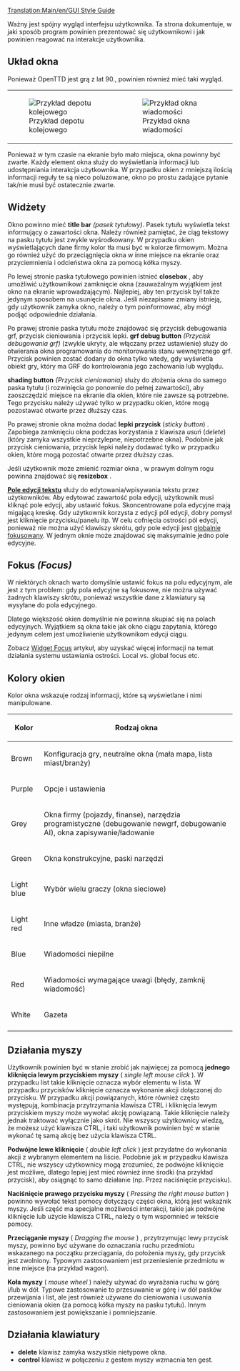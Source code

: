 [[Translation:Main/en/GUI Style Guide]]
<!--{{en/DevDoc}}-->{{pl/Rozwój}}
<!--{{en/Incomplete}}-->{{pl/Niekompletne}}

Ważny jest spójny wygląd interfejsu użytkownika.
Ta strona dokumentuje, w jaki sposób program powinien prezentować się użytkownikowi i jak powinien reagować na interakcje użytkownika.

== Układ okna ==
Ponieważ OpenTTD jest grą z lat 90., powinien również mieć taki wygląd.

{|
| [[File:en/Train depot example.png|frame|Przykład depotu kolejowego]] || [[File:en/Manufacturer offer.png|frame|Przykład okna wiadomości]]
|}

Ponieważ w tym czasie na ekranie było mało miejsca, okna powinny być zwarte. Każdy element okna służy do wyświetlania informacji lub udostępniania
interakcja użytkownika. W przypadku okien z mniejszą ilością informacji reguły te są nieco poluzowane, okno po prostu zadające pytanie tak/nie musi być ostatecznie zwarte.

== Widżety ==
Okno powinno mieć '''title bar''' ''(pasek tytułowy)''. Pasek tytułu wyświetla tekst informujący o zawartości okna. Należy również pamiętać, że ciąg tekstowy na pasku tytułu jest zwykle wyśrodkowany. W przypadku okien wyświetlających dane firmy kolor tła musi być w kolorze firmowym. Można go również użyć do przeciągnięcia okna w inne miejsce na ekranie oraz przyciemnienia i odcieństwa okna za pomocą kółka myszy.

Po lewej stronie paska tytułowego powinien istnieć '''closebox''' , aby umożliwić użytkownikowi zamknięcie okna (zauważalnym wyjątkiem jest okno na ekranie wprowadzającym). Najlepiej, aby ten przycisk był także jedynym sposobem na usunięcie okna. Jeśli niezapisane zmiany istnieją, gdy użytkownik zamyka okno, należy o tym poinformować, aby mógł podjąć odpowiednie działania.

Po prawej stronie paska tytułu może znajdować się przycisk debugowania grf, przycisk cieniowania i przycisk lepki.
'''grf debug button''' ''(Przycisk debugowania grf)'' (zwykle ukryty, ale włączany przez ustawienie) służy do otwierania okna programowania do monitorowania stanu wewnętrznego grf. Przycisk powinien zostać dodany do okna tylko wtedy, gdy wyświetla obiekt gry, który ma GRF do kontrolowania jego zachowania lub wyglądu.

'''shading button''' ''{Przycisk cieniowania}'' służy do złożenia okna do samego paska tytułu (i rozwinięcia go ponownie do pełnej zawartości), aby zaoszczędzić miejsce na ekranie dla okien, które nie zawsze są potrzebne. Tego przycisku należy używać tylko w przypadku okien, które mogą pozostawać otwarte przez dłuższy czas.

Po prawej stronie okna można dodać '''lepki przycisk''' (''sticky button'') . Zapobiega zamknięciu okna podczas korzystania z klawisza ''usuń'' (''delete'') (który zamyka wszystkie nieprzylepne, niepotrzebne okna). Podobnie jak przycisk cieniowania, przycisk lepki należy dodawać tylko w przypadku okien, które mogą pozostać otwarte przez dłuższy czas.

Jeśli użytkownik może zmienić rozmiar okna , w prawym dolnym rogu powinna znajdować się  '''resizebox''' .

'''[[Main/pl/OpenTTDDevBlackBook/Window/TextEdit|Pole edycji tekstu]]''' służy do edytowania/wpisywania tekstu przez użytkowników. Aby edytować zawartość pola edycji, użytkownik musi kliknąć pole edycji, aby ustawić fokus. Skoncentrowane pola edycyjne mają migającą kreskę. Gdy użytkownik korzysta z edycji pól edycji, dobry pomysł jest kliknięcie przycisku/panelu itp. W celu cofnięcia ostrości pól edycji, ponieważ nie można użyć klawiszy skrótu, gdy pole edycji jest [[Main/en/OpenTTDDevBlackBook/Window/WidgetFocus/Pl#Focus poziomy|globalnie fokusowany]]. W jednym oknie może znajdować się maksymalnie jedno pole edycyjne.


<!--{{en/Todo|panels, buttons}}-->{{pl/Do poprawki|panele, przyciski}}

== Fokus ''(Focus)'' ==
W niektórych oknach warto domyślnie ustawić fokus na polu edycyjnym, ale jest z tym problem: gdy pola edycyjne są fokusowe, nie można używać żadnych klawiszy skrótu, ponieważ wszystkie dane z klawiatury są wysyłane do pola edycyjnego.

Dlatego większość okien domyślnie nie powinna skupiać się na polach edycyjnych. Wyjątkiem są okna takie jak okno ciągu zapytania, którego jedynym celem jest umożliwienie użytkownikom edycji ciągu.

Zobacz [[Main/pl/OpenTTDDevBlackBook/Window/WidgetFocus|Widget Focus]] artykuł, aby uzyskać więcej informacji na temat działania systemu ustawiania ostrości. Local vs. global focus etc.

== Kolory okien ==
Kolor okna wskazuje rodzaj informacji, które są wyświetlane i nimi manipulowane.

{| class="wikitable" border="1" style="margin: 1em auto 1em auto"
|-
! Kolor     !! Rodzaj okna
|-
| Brown      || Konfiguracja gry, neutralne okna (mała mapa, lista miast/branży)
|-
| Purple     || Opcje i ustawienia
|-
| Grey       || Okna firmy (pojazdy, finanse), narzędzia programistyczne (debugowanie newgrf, debugowanie AI), okna zapisywanie/ładowanie 
|-
| Green      || Okna konstrukcyjne, paski narzędzi
|-
| Light blue || Wybór wielu graczy (okna sieciowe)
|-
| Light red  || Inne władze (miasta, branże)
|-
| Blue       || Wiadomości niepilne
|-
| Red        || Wiadomości wymagające uwagi (błędy, zamknij wiadomość)
|-
| White      || Gazeta
|-
|}

== Działania myszy ==
Użytkownik powinien być w stanie zrobić jak najwięcej za pomocą '''jednego kliknięcia lewym przyciskiem myszy''' ( ''single left mouse click'' ). W przypadku list takie kliknięcie oznacza wybór elementu w
lista. W przypadku przycisków kliknięcie oznacza wykonanie akcji dołączonej do przycisku. W przypadku akcji powiązanych, które również często występują, kombinacja przytrzymania klawisza CTRL i kliknięcia lewym przyciskiem myszy może wywołać akcję powiązaną.
Takie kliknięcie należy jednak traktować wyłącznie jako skrót. Nie wszyscy użytkownicy wiedzą, że możesz użyć klawisza CTRL, i taki użytkownik powinien być w stanie wykonać tę samą akcję bez użycia klawisza CTRL.

'''Podwójne lewe kliknięcie''' ( ''double left click'' ) jest przydatne do wykonania akcji z wybranym elementem na liście. Podobnie jak w przypadku klawisza CTRL, nie wszyscy użytkownicy mogą zrozumieć, że podwójne kliknięcie jest możliwe, dlatego lepiej jest mieć również inne środki (na przykład przycisk), aby osiągnąć to samo działanie (np. Przez naciśnięcie przycisku).

'''Naciśnięcie prawego przycisku myszy''' ( ''Pressing the right mouse button'' ) powinno wywołać tekst pomocy dotyczący części okna, którą jest wskaźnik myszy. Jeśli część ma specjalne możliwości interakcji, takie jak podwójne kliknięcie lub użycie klawisza CTRL, należy o tym wspomnieć w tekście pomocy.

'''Przeciąganie myszy''' ( ''Dragging the mouse'' ) , przytrzymując lewy przycisk myszy, powinno być używane do oznaczania ruchu przedmiotu wskazanego na początku przeciągania, do położenia myszy, gdy przycisk jest zwolniony. Typowym zastosowaniem jest przeniesienie przedmiotu w inne miejsce (na przykład wagon).

'''Koła myszy''' ( ''mouse wheel'' ) należy używać do wyrażania ruchu w górę i/lub w dół. Typowe zastosowanie to przesuwanie w górę i w dół pasków przewijania i list, ale jest również używane do cieniowania i usuwania cieniowania okien (za pomocą kółka myszy na pasku tytułu).
Innym zastosowaniem jest powiększanie i pomniejszanie.

== Działania klawiatury ==

* '''delete''' klawisz zamyka wszystkie nietypowe okna.
* '''control''' klawisz w połączeniu z gestem myszy wzmacnia ten gest.